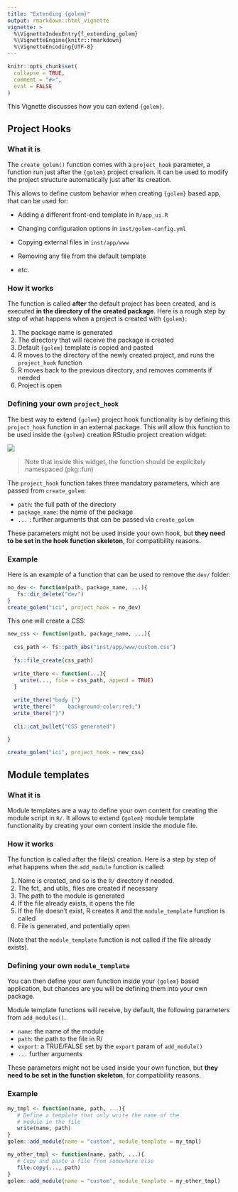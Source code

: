 ```yaml
---
title: "Extending {golem}"
output: rmarkdown::html_vignette
vignette: >
  %\VignetteIndexEntry{f_extending_golem}
  %\VignetteEngine{knitr::rmarkdown}
  %\VignetteEncoding{UTF-8}
---
```


```r
knitr::opts_chunk$set(
  collapse = TRUE,
  comment = "#>",  
  eval = FALSE
)
```

This Vignette discusses how you can extend `{golem}`. 

## Project Hooks

### What it is

The `create_golem()` function comes with a `project_hook` parameter, a function run just after the `{golem}` project creation. 
It can be used to modify the project structure automatically just after its creation. 

This allows to define custom behavior when creating `{golem}` based app, that can be used for:

+ Adding a different front-end template in `R/app_ui.R` 

+ Changing configuration options in `inst/golem-config.yml`

+ Copying external files in `inst/app/www`

+ Removing any file from the default template

+ etc.

### How it works 

The function is called __after__ the default project has been created, and is executed __in the directory of the created package__. 
Here is a rough step by step of what happens when a project is created with `{golem}`:

1. The package name is generated
1. The directory that will receive the package is created 
1. Default `{golem}` template is copied and pasted
1. R moves to the directory of the newly created project, and runs the `project_hook` function
1. R moves back to the previous directory, and removes comments if needed
1. Project is open 

### Defining your own `project_hook`

The best way to extend `{golem}` project hook functionality is by defining this `project_hook` function in an external package. 
This will allow this function to be used inside the `{golem}` creation RStudio project creation widget: 

![](rstudioprojecthook.png) 

> Note that inside this widget, the function should be explicitely namespaced (pkg::fun)

The `project_hook` function takes three mandatory parameters, which are passed from `create_golem`:

+ `path`: the full path of the directory
+ `package_name`: the name of the package
+ `...` : further arguments that can be passed via `create_golem`

These parameters might not be used inside your own hook, but __they need to be set in the hook function skeleton__, for compatibility reasons.

### Example

Here is an example of a function that can be used to remove the `dev/` folder:

```r
no_dev <- function(path, package_name, ...){
   fs::dir_delete("dev")
}
create_golem("ici", project_hook = no_dev)
```

This one will create a CSS: 

```r
new_css <- function(path, package_name, ...){
  
  css_path <- fs::path_abs("inst/app/www/custom.css")
  
  fs::file_create(css_path)
  
  write_there <- function(...){
    write(..., file = css_path, append = TRUE)
  }
  
  write_there("body {")
  write_there("    background-color:red;")
  write_there("}")
  
  cli::cat_bullet("CSS generated")
  
}

create_golem("ici", project_hook = new_css)
```

## Module templates

### What it is

Module templates are a way to define your own content for creating the module script in `R/`.
It allows to extend `{golem}` module template functionality by creating your own content inside the module file. 

### How it works 

The function is called after the file(s) creation. 
Here is a step by step of what happens when the `add_module` function is called: 

1. Name is created, and so is the `R/` directory if needed.
1. The fct_ and utils_ files are created if necessary
1. The path to the module is generated
1. If the file already exists, it opens the file
1. If the file doesn't exist, R creates it and the `module_template` function is called
1. File is generated, and potentially open

(Note that the `module_template` function is not called if the file already exists).

### Defining your own `module_template`

You can then define your own function inside your `{golem}` based application, but chances are you will be defining them into your own package. 

Module template functions will receive, by default, the following parameters from `add_modules()`. 

+ `name`: the name of the module
+ `path`: the path to the file in R/
+ `export`: a TRUE/FALSE set by the `export` param of `add_module()`
+ `...` further arguments

These parameters might not be used inside your own function, but __they need to be set in the function skeleton__, for compatibility reasons.

### Example

```r
my_tmpl <- function(name, path, ...){
   # Define a template that only write the name of the 
   # module in the file
   write(name, path)
}
golem::add_module(name = "custom", module_template = my_tmpl)

my_other_tmpl <- function(name, path, ...){
   # Copy and paste a file from somewhere else
   file.copy(..., path)
}
golem::add_module(name = "custom", module_template = my_other_tmpl)
```



